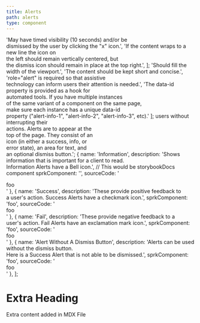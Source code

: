 ```yaml
---
title: Alerts
path: alerts
type: component
---
```


  'May have timed visibility (10 seconds) and/or be \
  dismissed by the user by clicking the "x" icon.',
  'If the content wraps to a new line the icon on \
  the left should remain vertically centered, but \
  the dismiss icon should remain in place at the top right.',
];
  'Should fill the width of the viewport.',
  'The content should be kept short and concise.',
  'role="alert" is required so that assistive \
  technology can inform users their attention is needed.',
  'The data-id property is provided as a hook for \
  automated tools. If you have multiple instances \
  of the same variant of a component on the same page,\
  make sure each instance has a unique data-id \
  property ("alert-info-1", "alert-info-2", "alert-info-3", etc).'
];
                            users without interrupting their \
                            actions. Alerts are to appear at the \
                            top of the page. They consist of an \
                            icon (in either a success, info, or \
                            error state), an area for text, and \
                            an optional dismiss button.';
  {
    name: 'Information',
    description: 'Shows information that is important for a client to read. \
                  Information Alerts have a Bell icon.',
     // This would be storybookDocs <Story id=""> component
    sprkComponent: '<SprkAlert></SprkAlert>',
    sourceCode: '<div>foo</div>'
  },
  {
    name: 'Success',
    description: 'These provide positive feedback to \
                  a user\'s action. Success Alerts have a checkmark icon.',
    sprkComponent: 'foo',
    sourceCode: '<div>foo</div>'
  },
  {
    name: 'Fail',
    description: 'These provide negative feedback to a \
                  user\'s action. Fail Alerts have an exclamation mark icon.',
    sprkComponent: 'foo',
    sourceCode: '<div>foo</div>'
  },
  {
    name: 'Alert Without A Dismiss Button',
    description: 'Alerts can be used without the dismiss button. \
                  Here is a Success Alert that is not able to be dismissed.',
    sprkComponent: 'foo',
    sourceCode: '<div>foo</div>'
  },
];

# Extra Heading
Extra content added in MDX File
